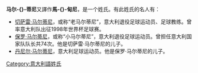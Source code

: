 {{noteTA
|G=足球
|T=zh-hans:马尔蒂尼; zh-hk:馬甸尼;
|1=zh-hans:马尔蒂尼; zh-hk:馬甸尼;
}}

'''马尔-{}-蒂尼'''又譯作'''馬-{}-甸尼'''，是一个姓氏。有此姓氏的名人有：

*[[切萨雷·马尔蒂尼|切萨雷·马尔蒂尼]]，或称“老马尔蒂尼”，意大利退役足球运动员、足球教练。曾率意大利队出征1998年世界杯足球赛。
*[[保罗·马尔蒂尼|保罗·马尔蒂尼]]，或称“小马尔蒂尼”，意大利退役足球运动员。曾担任意大利国家队队长共74次。他是切萨雷·马尔蒂尼的儿子。
*[[丹尼尔·马尔蒂尼|丹尼尔·马尔蒂尼]]，意大利足球运动员。他是保罗·马尔蒂尼的儿子。

{{Disambiguation|Cat=四字姓氏消歧义}}
[[Category:意大利語姓氏|Category:意大利語姓氏]]